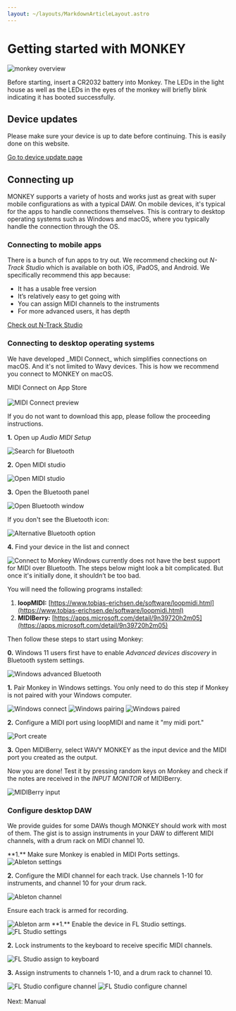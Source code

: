 ```yaml
---
layout: ~/layouts/MarkdownArticleLayout.astro
---
```





# Getting started with MON**KEY**

<img alt="monkey overview" src={monkeyOverviewImg.src} />

Before starting, insert a CR2032 battery into Monkey. The LEDs in the light house as well as the LEDs in the eyes of the monkey will briefly blink indicating it has booted successfully.

## Device updates

Please make sure your device is up to date before continuing. This is easily done on this website.

<a href={routes.deviceUpdate}>Go to device update page</a>

## Connecting up

MONKEY supports a variety of hosts and works just as great with super mobile configurations as with a typical DAW. On mobile devices, it's typical for the apps to handle connections themselves. This is contrary to desktop operating systems such as Windows and macOS, where you typically handle the connection through the OS.

### Connecting to mobile apps

There is a bunch of fun apps to try out. We recommend checking out _N-Track Studio_ which is available on both iOS, iPadOS, and Android. We specifically recommend this app because:

- It has a usable free version
- It’s relatively easy to get going with
- You can assign MIDI channels to the instruments
- For more advanced users, it has depth

<a href="https://ntrack.com/ios.php" target="_blank">Check out N-Track Studio</a>

### Connecting to desktop operating systems

<Accordion title="macOS">
  We have developed _MIDI Connect_ which simplifies connections on macOS. And it's not limited to Wavy devices. This is how we recommend you connect to MONKEY on macOS.

  <LinkButton target="_blank" href={routes.midiConnectAppStore}>MIDI Connect on App Store</LinkButton>
  <br />
  <br />
  <img src={midiConnectImg.src} alt="MIDI Connect preview" />

  If you do not want to download this app, please follow the proceeding instructions.

  **1.** Open up _Audio MIDI Setup_

  <img alt="Search for Bluetooth" src={macConnect.src} />

  **2.** Open MIDI studio

  <img alt="Open MIDI studio" src={macConnect2Img.src} />

  **3.** Open the Bluetooth panel

  <img alt="Open Bluetooth window" src={macConnect3Img.src} />

  If you don't see the Bluetooth icon:

  <img alt="Alternative Bluetooth option" src={macConnect3Img.src} />

  **4.** Find your device in the list and connect

  <img alt="Connect to Monkey" src={macConnect4Img.src} />
</Accordion>

<Accordion title="Windows">
  Windows currently does not have the best support for MIDI over Bluetooth. The steps below might look a bit complicated. But once it's initially done, it shouldn’t be too bad.

  You will need the following programs installed:

  1. **loopMIDI:** [https://www.tobias-erichsen.de/software/loopmidi.html](https://www.tobias-erichsen.de/software/loopmidi.html)
  2. **MIDIBerry:** [https://apps.microsoft.com/detail/9n39720h2m05](https://apps.microsoft.com/detail/9n39720h2m05)

  Then follow these steps to start using Monkey:

  **0.** Windows 11 users first have to enable _Advanced devices discovery_ in Bluetooth system settings.

  <img alt="Windows advanced Bluetooth" src={windowsConnect0Img.src} />

  **1.** Pair Monkey in Windows settings. You only need to do this step if Monkey is not paired with your Windows computer.

  <img alt="Windows connect" src={windowsConnect1Img.src} />
  <img alt="Windows pairing" src={windowsConnect2Img.src} />
  <img alt="Windows paired" src={windowsConnect3Img.src} />

  **2.** Configure a MIDI port using loopMIDI and name it "my midi port."

  <img alt="Port create" src={windowsConnect4Img.src} />

  **3.** Open MIDIBerry, select WAVY MONKEY as the input device and the MIDI port you created as the output.

  Now you are done! Test it by pressing random keys on Monkey and check if the notes are received in the _INPUT MONITOR_ of MIDIBerry.

  <img alt="MIDIBerry input" src={windowsConnect5Img.src} />
</Accordion>

### Configure desktop DAW

We provide guides for some DAWs though MONKEY should work with most of them. The gist is to assign instruments in your DAW to different MIDI channels, with a drum rack on MIDI channel 10.

<Accordion title="Ableton Live">
  **1.** Make sure Monkey is enabled in MIDI Ports settings.

  <img alt="Ableton settings" src={abletonSettingsImg.src} />

  **2.** Configure the MIDI channel for each track. Use channels 1-10 for instruments, and channel 10 for your drum rack.

  <img alt="Ableton channel" src={abletonChannelImg.src} />

  Ensure each track is armed for recording.

  <img alt="Ableton arm" src={abletonArmImg.src} />
</Accordion>

<Accordion title="FL Studio">
  **1.** Enable the device in FL Studio settings.

  <img alt="FL Studio settings" src={flStudioEnableImg.src} />

  **2.** Lock instruments to the keyboard to receive specific MIDI channels.

  <img alt="FL Studio assign to keyboard" src={flStudioAssignImg.src} />

  **3.** Assign instruments to channels 1-10, and a drum rack to channel 10.

  <img alt="FL Studio configure channel" src={flStudioCh1SelectImg.src} />
  <img alt="FL Studio configure channel" src={flStudioCh10SelectImg.src} />
</Accordion>

<br/>
<br/>
<LinkButton href={routes.monkeyManual} type="highlight">Next: Manual</LinkButton>
<br/>
<br/>
<br/>
<br/>
